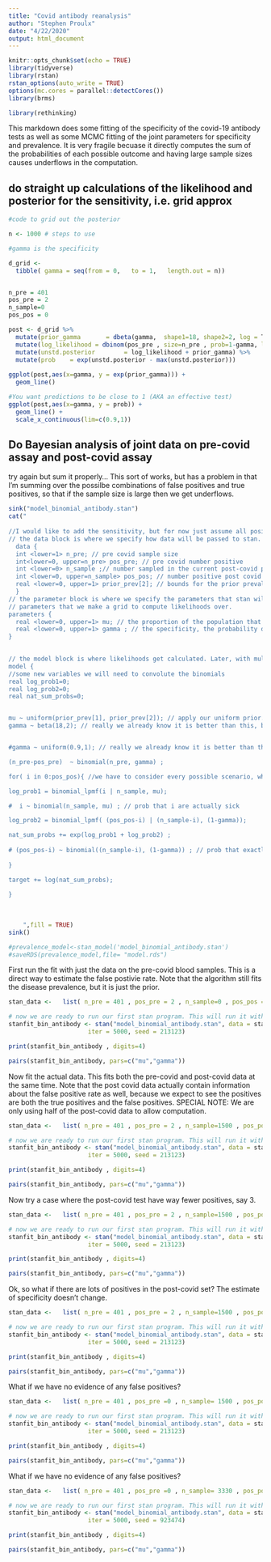 ```yaml
---
title: "Covid antibody reanalysis"
author: "Stephen Proulx"
date: "4/22/2020"
output: html_document
---
```


```r
knitr::opts_chunk$set(echo = TRUE)
library(tidyverse)
library(rstan)
rstan_options(auto_write = TRUE)
options(mc.cores = parallel::detectCores())
library(brms)

library(rethinking)
```

This markdown does some fitting of the specificity of the covid-19 antibody tests as well as some MCMC fitting of the joint parameters for specificity and prevalence. It is very fragile becuase it directly computes the sum of the probabilities of each possible outcome and having large sample sizes causes underflows in the computation. 

## do straight up calculations of the likelihood and posterior for the sensitivity, i.e. grid approx


```r

#code to grid out the posterior

n <- 1000 # steps to use

#gamma is the specificity

d_grid <-
  tibble( gamma = seq(from = 0,   to = 1,   length.out = n)) 


n_pre = 401 
pos_pre = 2 
n_sample=0 
pos_pos = 0

post <- d_grid %>% 
  mutate(prior_gamma       = dbeta(gamma,  shape1=18, shape2=2, log = T)) %>%
  mutate(log_likelihood = dbinom(pos_pre , size=n_pre , prob=1-gamma, log=TRUE)) %>%
  mutate(unstd.posterior        = log_likelihood + prior_gamma) %>%
  mutate(prob    = exp(unstd.posterior - max(unstd.posterior)))  
  
ggplot(post,aes(x=gamma, y = exp(prior_gamma))) +
  geom_line() 

#You want predictions to be close to 1 (AKA an effective test)
ggplot(post,aes(x=gamma, y = prob)) +
  geom_line() +
  scale_x_continuous(lim=c(0.9,1))
```


## Do Bayesian analysis of joint data on pre-covid assay and post-covid assay

try again but sum it properly... This sort of works, but has a problem in that I'm summing over the possilbe combinations of false positives and true positives, so that if the sample size is large then we get underflows.



```r
sink("model_binomial_antibody.stan")
cat("
    
//I would like to add the sensitivity, but for now just assume all positives are positive    
// the data block is where we specify how data will be passed to stan.
  data {
  int <lower=1> n_pre; // pre covid sample size
  int<lower=0, upper=n_pre> pos_pre; // pre covid number positive
  int <lower=0> n_sample ;// number sampled in the current post-covid pop
  int <lower=0, upper=n_sample> pos_pos; // number positive post covid
  real <lower=0, upper=1> prior_prev[2]; // bounds for the prior prevalence, we'll roll this into a uniform prior but include what we know, which is that at a minimum we know how many sick identified patients there are.
  }
// the parameter block is where we specify the parameters that stan will fit. In our previous examples, this would be the 
// parameters that we make a grid to compute likelihoods over.
parameters {
  real <lower=0, upper=1> mu; // the proportion of the population that is positive
  real <lower=0, upper=1> gamma ; // the specificity, the probability of a false positive
}

 
// the model block is where likelihoods get calculated. Later, with multi-level models, additional likelihood calculations would go here. The model block also includes priors.
model {
//some new variables we will need to convolute the binomials
real log_prob1=0;
real log_prob2=0;
real nat_sum_probs=0;


mu ~ uniform(prior_prev[1], prior_prev[2]); // apply our uniform prior.
gamma ~ beta(18,2); // really we already know it is better than this, but I guess we are using all of the data available to show that


#gamma ~ uniform(0.9,1); // really we already know it is better than this, but I guess we are using all of the data available to show that

(n_pre-pos_pre)  ~ binomial(n_pre, gamma) ; 

for( i in 0:pos_pos){ //we have to consider every possible scenario, where there are 0 true positives or as many as pos_pos true positives

log_prob1 = binomial_lpmf(i | n_sample, mu);

#  i ~ binomial(n_sample, mu) ; // prob that i are actually sick

log_prob2 = binomial_lpmf( (pos_pos-i) | (n_sample-i), (1-gamma));

nat_sum_probs += exp(log_prob1 + log_prob2) ;
  
# (pos_pos-i) ~ binomial((n_sample-i), (1-gamma)) ; // prob that exactly the remaining positive tests are false positives
 
}

target += log(nat_sum_probs);
    
}
 
    
    
    ",fill = TRUE)
sink()

#prevalence_model<-stan_model('model_binomial_antibody.stan')
#saveRDS(prevalence_model,file= "model.rds")
```




First run the fit with just the data on the pre-covid blood samples. This is a direct way to estimate the false postivie rate. Note that the algorithm still fits the disease prevalence, but it is just the prior.
```r


stan_data <-   list( n_pre = 401 , pos_pre = 2 , n_sample=0 , pos_pos = 0 , prior_prev = c(0,1))

# now we are ready to run our first stan program. This will run it with 4 chains for 5000 interations each, which should be plenty
stanfit_bin_antibody <- stan("model_binomial_antibody.stan", data = stan_data, chains = 4,
                      iter = 5000, seed = 213123)

```

```r
print(stanfit_bin_antibody , digits=4)

pairs(stanfit_bin_antibody, pars=c("mu","gamma"))
```


Now fit the actual data. This fits both the pre-covid and post-covid data at the same time. Note that the post covid data actually contain information about the false positive rate as well, because we expect to see the positives are both the true positives and the false positives. SPECIAL NOTE: We are only using half of the post-covid data to allow computation.
```r


stan_data <-   list( n_pre = 401 , pos_pre = 2 , n_sample=1500 , pos_pos = 25 , prior_prev = c(0,0.31))

# now we are ready to run our first stan program. This will run it with 4 chains for 5000 interations each, which should be plenty
stanfit_bin_antibody <- stan("model_binomial_antibody.stan", data = stan_data, chains = 4,
                      iter = 5000, seed = 213123)

```

```r
print(stanfit_bin_antibody , digits=4)

pairs(stanfit_bin_antibody, pars=c("mu","gamma"))
```
Now try a case where the post-covid test have way fewer positives, say 3.
```r


stan_data <-   list( n_pre = 401 , pos_pre = 2 , n_sample=1500 , pos_pos = 3 , prior_prev = c(0,1))

# now we are ready to run our first stan program. This will run it with 4 chains for 5000 interations each, which should be plenty
stanfit_bin_antibody <- stan("model_binomial_antibody.stan", data = stan_data, chains = 4,
                      iter = 5000, seed = 213123)

```

```r
print(stanfit_bin_antibody , digits=4)

pairs(stanfit_bin_antibody, pars=c("mu","gamma"))
```



Ok, so what if there are lots of positives in the post-covid set? The estimate of specificity doesn't change.
```r


stan_data <-   list( n_pre = 401 , pos_pre = 2 , n_sample=1500 , pos_pos = 300 , prior_prev = c(0,1))

# now we are ready to run our first stan program. This will run it with 4 chains for 5000 interations each, which should be plenty
stanfit_bin_antibody <- stan("model_binomial_antibody.stan", data = stan_data, chains = 4,
                      iter = 5000, seed = 213123)

```

```r
print(stanfit_bin_antibody , digits=4)

pairs(stanfit_bin_antibody, pars=c("mu","gamma"))
```




What if we have no evidence of any false positives?
```r


stan_data <-   list( n_pre = 401 , pos_pre =0 , n_sample= 1500 , pos_pos = 25 , prior_prev = c(0,1))

# now we are ready to run our first stan program. This will run it with 4 chains for 5000 interations each, which should be plenty
stanfit_bin_antibody <- stan("model_binomial_antibody.stan", data = stan_data, chains = 4,
                      iter = 5000, seed = 213123)

```

```r
print(stanfit_bin_antibody , digits=4)

pairs(stanfit_bin_antibody, pars=c("mu","gamma"))
```




What if we have no evidence of any false positives?
```r


stan_data <-   list( n_pre = 401 , pos_pre =0 , n_sample= 3330 , pos_pos = 50 , prior_prev = c(0,1))

# now we are ready to run our first stan program. This will run it with 4 chains for 5000 interations each, which should be plenty
stanfit_bin_antibody <- stan("model_binomial_antibody.stan", data = stan_data, chains = 2,
                      iter = 5000, seed = 923474)
```

```r
print(stanfit_bin_antibody , digits=4)

pairs(stanfit_bin_antibody, pars=c("mu","gamma"))
```
